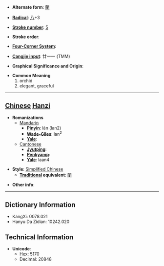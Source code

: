 * '''Alternate form''': [[蘭]]

* '''[[Wiktionary:Chinese radical index| Radical]]''': [[Wiktionary:Chinese radical index 八|八]]+3

* '''[[Wiktionary:Chinese total strokes index|Stroke number]]''': [[Wiktionary:Chinese total strokes index 5|5]]

* '''Stroke order''': 

* '''[[Wiktionary:Chinese four corner index|Four-Corner System]]''': 

* '''[[Wiktionary:Chinese Cangjie index|Cangjie input]]''': 廿一一 (TMM)

* '''Graphical Significance and Origin''': 

* '''Common Meaning'''
*#orchid
*# elegant, graceful


----

== [[Chinese]] [[Hanzi]] ==

* '''Romanizations'''
** [[Mandarin]]
*** '''[[Pinyin]]''': lán (lan2)
*** '''[[Wade-Giles]]''': lan<sup>2</sup>
*** '''[[Yale]]''': 
**[[Cantonese]]
***'''[[Jyutping]]''':
***'''[[Penkyamp]]''': 
***'''[[Yale]]''': laan4

* '''Style''': [[Simplified Chinese]] 
** '''[[Traditional Chinese|Traditional]] equivalent''': [[蘭]]

* '''Other info''': 

----

== Dictionary Information ==

* KangXi: 0078.021
* Hanyu Da Zidian: 10242.020

== Technical Information ==

* '''Unicode''':
** Hex: 5170
** Decimal: 20848